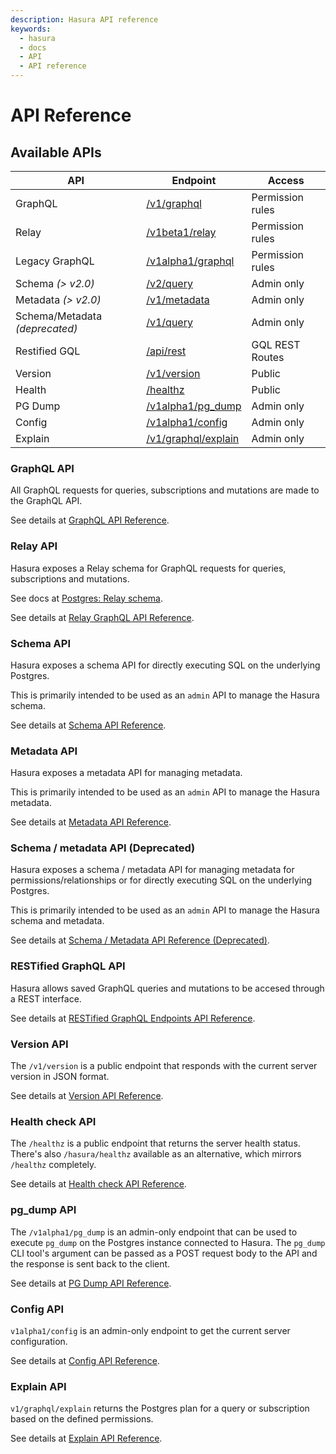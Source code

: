 ```yaml
---
description: Hasura API reference
keywords:
  - hasura
  - docs
  - API
  - API reference
---
```


# API Reference

## Available APIs

| API                            | Endpoint                                         | Access           |
|--------------------------------|--------------------------------------------------|------------------|
| GraphQL                        | [/v1/graphql](#graphql-api)                      | Permission rules |
| Relay                          | [/v1beta1/relay](#relay-api)                     | Permission rules |
| Legacy GraphQL                 | [/v1alpha1/graphql](#graphql-api)                | Permission rules |
| Schema *(> v2.0)*              | [/v2/query](#schema-api)                         | Admin only       |
| Metadata *(> v2.0)*            | [/v1/metadata](#metadata-api)                    | Admin only       |
| Schema/Metadata *(deprecated)* | [/v1/query](#schema--metadata-api-deprecated)    | Admin only       |
| Restified GQL                  | [/api/rest](#restified-graphql-api)              | GQL REST Routes  |
| Version                        | [/v1/version](#version-api)                      | Public           |
| Health                         | [/healthz](#health-check-api)                    | Public           |
| PG Dump                        | [/v1alpha1/pg_dump](#pg_dump-api)                | Admin only       |
| Config                         | [/v1alpha1/config](#config-api)                  | Admin only       |
| Explain                        | [/v1/graphql/explain](#explain-api)              | Admin only       |

### GraphQL API

All GraphQL requests for queries, subscriptions and mutations are made
to the GraphQL API.

See details at [GraphQL API Reference](/graphql/core/api-reference/graphql-api/index.mdx).

### Relay API

Hasura exposes a Relay schema for GraphQL requests for queries,
subscriptions and mutations.

See docs at [Postgres: Relay schema](/graphql/core/databases/postgres/schema/relay-schema.mdx).

See details at [Relay GraphQL API Reference](/graphql/core/api-reference/relay-graphql-api/index.mdx).

### Schema API

Hasura exposes a schema API for directly executing SQL on the underlying
Postgres.

This is primarily intended to be used as an `admin` API to manage the
Hasura schema.

See details at [Schema API Reference](/graphql/core/api-reference/schema-api/index.mdx).

### Metadata API

Hasura exposes a metadata API for managing metadata.

This is primarily intended to be used as an `admin` API to manage the Hasura metadata.

See details at [Metadata API Reference](/graphql/core/api-reference/metadata-api/index.mdx).

### Schema / metadata API (Deprecated)

Hasura exposes a schema / metadata API for managing metadata for
permissions/relationships or for directly executing SQL on the
underlying Postgres.

This is primarily intended to be used as an `admin` API to manage the
Hasura schema and metadata.

See details at [Schema / Metadata API Reference (Deprecated)](/graphql/core/api-reference/schema-metadata-api/index.mdx).

### RESTified GraphQL API

Hasura allows saved GraphQL queries and mutations to be accesed through
a REST interface.

See details at [RESTified GraphQL Endpoints API Reference](/graphql/core/api-reference/restified.mdx).

### Version API

The `/v1/version` is a public endpoint that responds with the current
server version in JSON format.

See details at [Version API Reference](/graphql/core/api-reference/version.mdx).

### Health check API

The `/healthz` is a public endpoint that returns the server health
status. There's also `/hasura/healthz` available as an alternative,
which mirrors `/healthz` completely.

See details at [Health check API Reference](/graphql/core/api-reference/health.mdx).

### pg_dump API

The `/v1alpha1/pg_dump` is an admin-only endpoint that can be used to
execute `pg_dump` on the Postgres instance connected to Hasura. The
`pg_dump` CLI tool's argument can be passed as a POST request body to
the API and the response is sent back to the client.

See details at [PG Dump API Reference](/graphql/core/api-reference/pgdump.mdx).

### Config API

`v1alpha1/config` is an admin-only endpoint to get the current server
configuration.

See details at [Config API Reference](/graphql/core/api-reference/config.mdx).

### Explain API

`v1/graphql/explain` returns the Postgres plan for a query or
subscription based on the defined permissions.

See details at [Explain API Reference](/graphql/core/api-reference/explain.mdx).